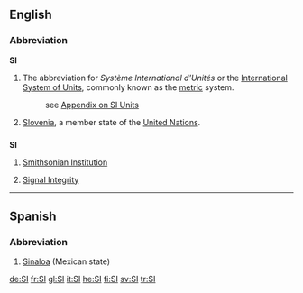 {{see|Appendix:Variations of "si"}}
{{wikipedia}}
==English==

===Abbreviation===
'''SI'''
#The abbreviation for ''Système International d'Unités'' or the [[International System of Units]], commonly known as the [[metric]] system.
#: see [[Appendix:SI_units|Appendix on SI Units]]
#[[Slovenia]], a member state of the [[United Nations]].

==={{initialism}}===
'''SI'''

# [[Smithsonian Institution]]
# {{electronics}} [[Signal Integrity]]

----

==Spanish==

===Abbreviation===
# [[Sinaloa]] (Mexican state)

[[de:SI]]
[[fr:SI]]
[[gl:SI]]
[[it:SI]]
[[he:SI]]
[[fi:SI]]
[[sv:SI]]
[[tr:SI]]